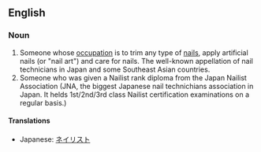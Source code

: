 ==English==

===Noun===
{{en-noun}}

# Someone whose [[occupation]] is to trim any type of [[nail]]s, apply artificial nails (or "nail art") and care for nails. The well-known appellation of nail technicians in Japan and some Southeast Asian countries.
# Someone who was given a Nailist rank diploma from the Japan Nailist Association (JNA, the biggest Japanese nail technichians association in Japan. It helds 1st/2nd/3rd class Nailist certification examinations on a regular basis.)

====Translations====
* Japanese: [[ネイリスト]]